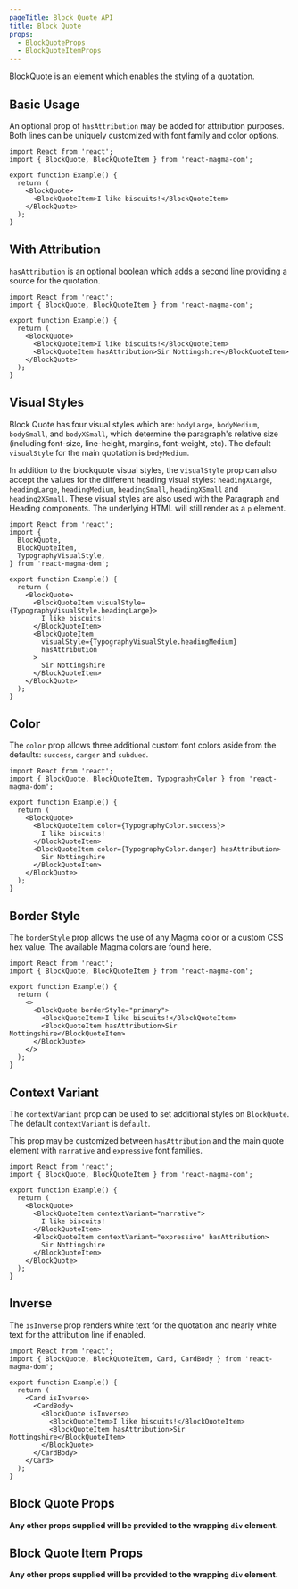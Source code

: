 ```yaml
---
pageTitle: Block Quote API
title: Block Quote
props:
  - BlockQuoteProps
  - BlockQuoteItemProps
---
```


<PageContent componentName="block_quote" type="api">

<LeadParagraph>
  BlockQuote is an element which enables the styling of a quotation.
</LeadParagraph>

## Basic Usage

An optional prop of `hasAttribution` may be added for attribution purposes. Both lines can be uniquely customized with font family and color options.

```tsx
import React from 'react';
import { BlockQuote, BlockQuoteItem } from 'react-magma-dom';

export function Example() {
  return (
    <BlockQuote>
      <BlockQuoteItem>I like biscuits!</BlockQuoteItem>
    </BlockQuote>
  );
}
```

## With Attribution

`hasAttribution` is an optional boolean which adds a second line providing a source for the quotation.

```tsx
import React from 'react';
import { BlockQuote, BlockQuoteItem } from 'react-magma-dom';

export function Example() {
  return (
    <BlockQuote>
      <BlockQuoteItem>I like biscuits!</BlockQuoteItem>
      <BlockQuoteItem hasAttribution>Sir Nottingshire</BlockQuoteItem>
    </BlockQuote>
  );
}
```

## Visual Styles

Block Quote has four visual styles which are: `bodyLarge`, `bodyMedium`, `bodySmall`, and `bodyXSmall`, which determine the paragraph's relative size (including font-size, line-height, margins, font-weight, etc).
The default `visualStyle` for the main quotation is `bodyMedium`.

In addition to the blockquote visual styles, the `visualStyle` prop can also accept the values for the different heading visual styles: `headingXLarge`, `headingLarge`, `headingMedium`, `headingSmall`, `headingXSmall` and `heading2XSmall`.
These visual styles are also used with the <Link to="/api/paragraph">Paragraph</Link> and <Link to="/api/heading">Heading</Link> components. The underlying HTML will still render as a `p` element.

```tsx
import React from 'react';
import {
  BlockQuote,
  BlockQuoteItem,
  TypographyVisualStyle,
} from 'react-magma-dom';

export function Example() {
  return (
    <BlockQuote>
      <BlockQuoteItem visualStyle={TypographyVisualStyle.headingLarge}>
        I like biscuits!
      </BlockQuoteItem>
      <BlockQuoteItem
        visualStyle={TypographyVisualStyle.headingMedium}
        hasAttribution
      >
        Sir Nottingshire
      </BlockQuoteItem>
    </BlockQuote>
  );
}
```

## Color

The `color` prop allows three additional custom font colors aside from the defaults: `success`, `danger` and `subdued`.

```tsx
import React from 'react';
import { BlockQuote, BlockQuoteItem, TypographyColor } from 'react-magma-dom';

export function Example() {
  return (
    <BlockQuote>
      <BlockQuoteItem color={TypographyColor.success}>
        I like biscuits!
      </BlockQuoteItem>
      <BlockQuoteItem color={TypographyColor.danger} hasAttribution>
        Sir Nottingshire
      </BlockQuoteItem>
    </BlockQuote>
  );
}
```

## Border Style

The `borderStyle` prop allows the use of any Magma color or a custom CSS hex value. The available Magma colors are found <Link to="/design-intro/colors">here</Link>.

```tsx
import React from 'react';
import { BlockQuote, BlockQuoteItem } from 'react-magma-dom';

export function Example() {
  return (
    <>
      <BlockQuote borderStyle="primary">
        <BlockQuoteItem>I like biscuits!</BlockQuoteItem>
        <BlockQuoteItem hasAttribution>Sir Nottingshire</BlockQuoteItem>
      </BlockQuote>
    </>
  );
}
```

## Context Variant

The `contextVariant` prop can be used to set additional styles on `BlockQuote`. The default `contextVariant` is `default`.

This prop may be customized between `hasAttribution` and the main quote element with `narrative` and `expressive` font families.

```tsx
import React from 'react';
import { BlockQuote, BlockQuoteItem } from 'react-magma-dom';

export function Example() {
  return (
    <BlockQuote>
      <BlockQuoteItem contextVariant="narrative">
        I like biscuits!
      </BlockQuoteItem>
      <BlockQuoteItem contextVariant="expressive" hasAttribution>
        Sir Nottingshire
      </BlockQuoteItem>
    </BlockQuote>
  );
}
```

## Inverse

The `isInverse` prop renders white text for the quotation and nearly white text for the attribution line if enabled.

```tsx
import React from 'react';
import { BlockQuote, BlockQuoteItem, Card, CardBody } from 'react-magma-dom';

export function Example() {
  return (
    <Card isInverse>
      <CardBody>
        <BlockQuote isInverse>
          <BlockQuoteItem>I like biscuits!</BlockQuoteItem>
          <BlockQuoteItem hasAttribution>Sir Nottingshire</BlockQuoteItem>
        </BlockQuote>
      </CardBody>
    </Card>
  );
}
```

## Block Quote Props

**Any other props supplied will be provided to the wrapping `div` element.**

<BlockQuoteProps />

## Block Quote Item Props

**Any other props supplied will be provided to the wrapping `div` element.**

<BlockQuoteItemProps />

</PageContent>
